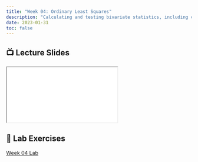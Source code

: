 ```yaml
---
title: "Week 04: Ordinary Least Squares"
description: "Calculating and testing bivariate statistics, including correlation and covariance. Visualizing probability densities. Fitting linear models using ordinary least squares. And some simple table indexing in R."
date: 2023-01-31
toc: false
---
```


## 📺 Lecture Slides {.reveal-viewport}

<iframe class="slide-deck" src="../slides/04-ols-slides.html"></iframe> 

## 🔬 Lab Exercises

[Week 04 Lab](../labs/04-ols-lab.qmd)

